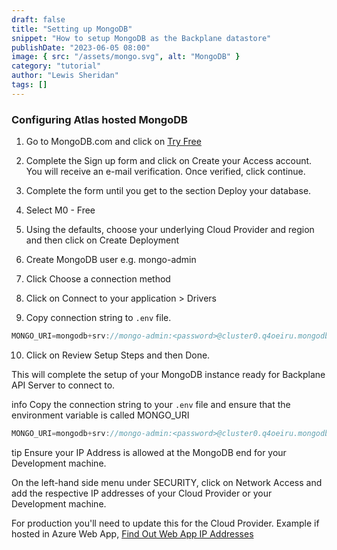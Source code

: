 ```yaml
---
draft: false
title: "Setting up MongoDB"
snippet: "How to setup MongoDB as the Backplane datastore"
publishDate: "2023-06-05 08:00"
image: { src: "/assets/mongo.svg", alt: "MongoDB" }
category: "tutorial"
author: "Lewis Sheridan"
tags: []
---
```



### Configuring Atlas hosted MongoDB

1. Go to MongoDB.com and click on [Try Free](https://www.mongodb.com/cloud/atlas/register)
2. Complete the Sign up form and click on Create your Access account. You will receive an e-mail verification. Once verified, click continue.
3. Complete the form until you get to the section Deploy your database.
4. Select M0 - Free
5. Using the defaults, choose your underlying Cloud Provider and region and then click on Create Deployment

6. Create MongoDB user e.g. mongo-admin
7. Click Choose a connection method
8. Click on Connect to your application > Drivers
9. Copy connection string to `.env` file.

```js
MONGO_URI=mongodb+srv://mongo-admin:<password>@cluster0.q4oeiru.mongodb.net/?retryWrites=true&w=majority&appName=Cluster0
```

10. Click on Review Setup Steps and then Done.

This will complete the setup of your MongoDB instance ready for Backplane API Server to connect to.

info
Copy the connection string to your `.env` file and ensure that the environment variable is called MONGO_URI

```js
MONGO_URI=mongodb+srv://mongo-admin:<password>@cluster0.q4oeiru.mongodb.net/?retryWrites=true&w=majority&appName=Cluster0
```

tip
Ensure your IP Address is allowed at the MongoDB end for your Development machine.

On the left-hand side menu under SECURITY, click on Network Access and add the respective IP addresses of your Cloud Provider or your Development machine.

For production you'll need to update this for the Cloud Provider. Example if hosted in Azure Web App, [Find Out Web App IP Addresses](https://learn.microsoft.com/en-us/azure/app-service/overview-inbound-outbound-ips#find-outbound-ips)
